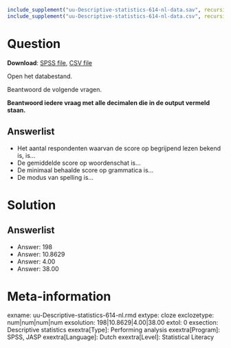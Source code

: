 ```{r, echo = FALSE, results = "hide"}
include_supplement("uu-Descriptive-statistics-614-nl-data.sav", recursive = TRUE)
include_supplement("uu-Descriptive-statistics-614-nl-data.csv", recursive = TRUE)
```

Question
========

**Download**: [SPSS file](uu-Descriptive-statistics-614-nl-data.sav), [CSV file](uu-Descriptive-statistics-614-nl-data.csv)

Open het databestand.

Beantwoord de volgende vragen.

**Beantwoord iedere vraag met alle decimalen die in de output vermeld staan.**

Answerlist
----------
* Het aantal respondenten waarvan de score op begrijpend lezen bekend is, is…
* De gemiddelde score op woordenschat is…
* De minimaal behaalde score op grammatica is…
* De modus van spelling is…

Solution
========

Answerlist
----------
* Answer: 198
* Answer: 10.8629
* Answer: 4.00
* Answer: 38.00


Meta-information
================
exname: uu-Descriptive-statistics-614-nl.rmd
extype: cloze
exclozetype: num|num|num|num 
exsolution: 198|10.8629|4.00|38.00
extol: 0
exsection: Descriptive statistics
exextra[Type]: Performing analysis
exextra[Program]: SPSS, JASP
exextra[Language]: Dutch
exextra[Level]: Statistical Literacy